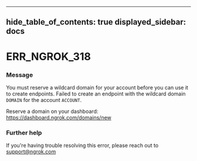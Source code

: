 

---
hide_table_of_contents: true
displayed_sidebar: docs
---


# ERR_NGROK_318

### Message
You must reserve a wildcard domain for your account before you can use it to create endpoints.
Failed to create an endpoint with the wildcard domain `DOMAIN` for the account `ACCOUNT`.

Reserve a domain on your dashboard: https://dashboard.ngrok.com/domains/new

<ErrorDetails />



### Further help
If you're having trouble resolving this error, please reach out to [support@ngrok.com](mailto:support@ngrok.com?subject=Help%20with%20ERR_NGROK_318)

